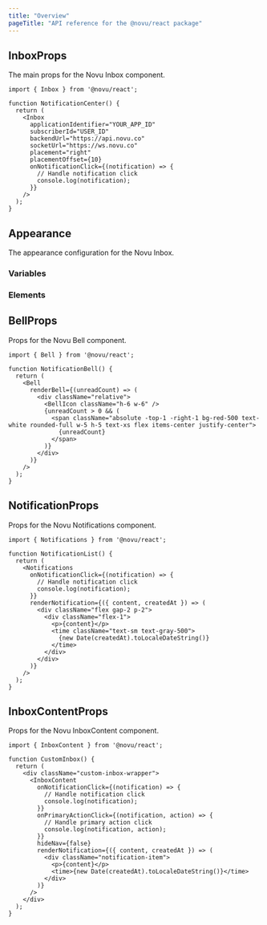 ```yaml
---
title: "Overview"
pageTitle: "API reference for the @novu/react package"
---
```


## InboxProps

The main props for the Novu Inbox component.

```tsx
import { Inbox } from '@novu/react';

function NotificationCenter() {
  return (
    <Inbox
      applicationIdentifier="YOUR_APP_ID"
      subscriberId="USER_ID"
      backendUrl="https://api.novu.co"
      socketUrl="https://ws.novu.co"
      placement="right"
      placementOffset={10}
      onNotificationClick={(notification) => {
        // Handle notification click
        console.log(notification);
      }}
    />
  );
}
```

<AutoTypeTable path="./content/docs/platform/sdks/types/react-types.ts" name="InboxProps" />

## Appearance

The appearance configuration for the Novu Inbox.

<AutoTypeTable path="./content/docs/platform/sdks/types/react-types.ts" name="InboxAppearanceProps" />

### Variables

<AutoTypeTable path="./content/docs/platform/sdks/types/react-types.ts" name="InboxAppearanceVariables" />

### Elements

<AutoTypeTable path="./content/docs/platform/sdks/types/react-types.ts" name="InboxAppearanceElements" />

## BellProps

Props for the Novu Bell component.

```tsx
import { Bell } from '@novu/react';

function NotificationBell() {
  return (
    <Bell
      renderBell={(unreadCount) => (
        <div className="relative">
          <BellIcon className="h-6 w-6" />
          {unreadCount > 0 && (
            <span className="absolute -top-1 -right-1 bg-red-500 text-white rounded-full w-5 h-5 text-xs flex items-center justify-center">
              {unreadCount}
            </span>
          )}
        </div>
      )}
    />
  );
}
```

<AutoTypeTable path="./content/docs/platform/sdks/types/react-types.ts" name="BellProps" />

## NotificationProps

Props for the Novu Notifications component.

```tsx
import { Notifications } from '@novu/react';

function NotificationList() {
  return (
    <Notifications
      onNotificationClick={(notification) => {
        // Handle notification click
        console.log(notification);
      }}
      renderNotification={({ content, createdAt }) => (
        <div className="flex gap-2 p-2">
          <div className="flex-1">
            <p>{content}</p>
            <time className="text-sm text-gray-500">
              {new Date(createdAt).toLocaleDateString()}
            </time>
          </div>
        </div>
      )}
    />
  );
}
```

<AutoTypeTable path="./content/docs/platform/sdks/types/react-types.ts" name="NotificationProps" />

## InboxContentProps

Props for the Novu InboxContent component.

```tsx
import { InboxContent } from '@novu/react';

function CustomInbox() {
  return (
    <div className="custom-inbox-wrapper">
      <InboxContent
        onNotificationClick={(notification) => {
          // Handle notification click
          console.log(notification);
        }}
        onPrimaryActionClick={(notification, action) => {
          // Handle primary action click
          console.log(notification, action);
        }}
        hideNav={false}
        renderNotification={({ content, createdAt }) => (
          <div className="notification-item">
            <p>{content}</p>
            <time>{new Date(createdAt).toLocaleDateString()}</time>
          </div>
        )}
      />
    </div>
  );
}
```

<AutoTypeTable path="./content/docs/platform/sdks/types/react-types.ts" name="InboxContentProps" />
